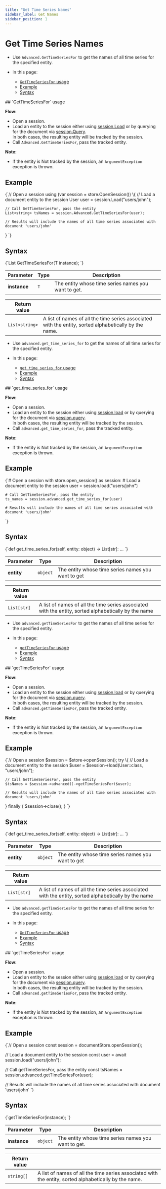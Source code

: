 ---
title: "Get Time Series Names"
sidebar_label: Get Names
sidebar_position: 1
---




# Get Time Series Names
<LanguageSwitcher supportedLanguages={supportedLanguages} />
<LanguageContent language="csharp">

<Admonition type="note" title="Note">

* Use `Advanced.GetTimeSeriesFor` to get the names of all time series for the specified entity.

* In this page:   
  * [`GetTimeSeriesFor` usage](../../../../../document-extensions/timeseries/client-api/session/get/get-names#gettimeseriesfor-usage)
  * [Example](../../../../../document-extensions/timeseries/client-api/session/get/get-names#example)  
  * [Syntax](../../../../../document-extensions/timeseries/client-api/session/get/get-names#syntax)

</Admonition>
## `GetTimeSeriesFor` usage

**Flow**:  

* Open a session.
* Load an entity to the session either using [session.Load](../../../../../client-api/session/loading-entities#load) 
  or by querying for the document via [session.Query](../../../../../client-api/session/querying/how-to-query).  
  In both cases, the resulting entity will be tracked by the session.
* Call `Advanced.GetTimeSeriesFor`, pass the tracked entity.

**Note**:  

* If the entity is Not tracked by the session, an `ArgumentException` exception is thrown.



## Example

<TabItem value="something" label="timeseries_region_Retrieve-TimeSeries-Names">
<CodeBlock language="csharp">
{`// Open a session
using (var session = store.OpenSession())
\{
    // Load a document entity to the session
    User user = session.Load<User>("users/john");
    
    // Call GetTimeSeriesFor, pass the entity
    List<string> tsNames = session.Advanced.GetTimeSeriesFor(user);
    
    // Results will include the names of all time series associated with document 'users/john'
\}
`}
</CodeBlock>
</TabItem>  



## Syntax

<TabItem value="something" label="json">
<CodeBlock language="json">
{`List<string> GetTimeSeriesFor<T>(T instance);
`}
</CodeBlock>
</TabItem>
 
| Parameter    | Type  | Description                                         |
|--------------|-------|-----------------------------------------------------|
| **instance** | `T`   | The entity whose time series names you want to get. |

| Return value   |                                                                                                       |
|----------------|-------------------------------------------------------------------------------------------------------|
| `List<string>` | A list of names of all the time series associated with the entity, sorted alphabetically by the name. |




</LanguageContent>
<LanguageContent language="python">

<Admonition type="note" title="Note">

* Use `advanced.get_time_series_for` to get the names of all time series for the specified entity.

* In this page:   
  * [`get_time_series_for` usage](../../../../../document-extensions/timeseries/client-api/session/get/get-names#get_time_series_for-usage)
  * [Example](../../../../../document-extensions/timeseries/client-api/session/get/get-names#example)  
  * [Syntax](../../../../../document-extensions/timeseries/client-api/session/get/get-names#syntax)

</Admonition>
## `get_time_series_for` usage

**Flow**:  

* Open a session.
* Load an entity to the session either using [session.load](../../../../../client-api/session/loading-entities#load) 
  or by querying for the document via [session.query](../../../../../client-api/session/querying/how-to-query).  
  In both cases, the resulting entity will be tracked by the session.
* Call `advanced.get_time_series_for`, pass the tracked entity.

**Note**:  

* If the entity is Not tracked by the session, an `ArgumentException` exception is thrown.



## Example

<TabItem value="something-something" label="timeseries_region_Retrieve-TimeSeries-Names">
<CodeBlock language="python">
{`# Open a session
with store.open_session() as session:
    # Load a document entity to the session
    user = session.load("users/john")

    # Call GetTimeSeriesFor, pass the entity
    ts_names = session.advanced.get_time_series_for(user)

    # Results will include the names of all time series associated with document 'users/john'
`}
</CodeBlock>
</TabItem>  



## Syntax

<TabItem value="something" label="python">
<CodeBlock language="python">
{`def get_time_series_for(self, entity: object) -> List[str]:
    ...
`}
</CodeBlock>
</TabItem>
 
| Parameter    | Type  | Description                                         |
|--------------|-------|-----------------------------------------------------|
| **entity** | `object` | The entity whose time series names you want to get |

| Return value   |                                                                                                   |
|----------------|---------------------------------------------------------------------------------------------------|
| `List[str]` | A list of names of all the time series associated with the entity, sorted alphabetically by the name |




</LanguageContent>
<LanguageContent language="php">

<Admonition type="note" title="Note">

* Use `advanced.getTimeSeriesFor` to get the names of all time series for the specified entity.

* In this page:   
  * [`getTimeSeriesFor` usage](../../../../../document-extensions/timeseries/client-api/session/get/get-names#gettimeseriesfor-usage)
  * [Example](../../../../../document-extensions/timeseries/client-api/session/get/get-names#example)  
  * [Syntax](../../../../../document-extensions/timeseries/client-api/session/get/get-names#syntax)

</Admonition>
## `getTimeSeriesFor` usage

**Flow**:  

* Open a session.
* Load an entity to the session either using [session.load](../../../../../client-api/session/loading-entities#load) 
  or by querying for the document via [session.query](../../../../../client-api/session/querying/how-to-query).  
  In both cases, the resulting entity will be tracked by the session.
* Call `advanced.getTimeSeriesFor`, pass the tracked entity.

**Note**:  

* If the entity is Not tracked by the session, an `ArgumentException` exception is thrown.



## Example

<TabItem value="something-something" label="timeseries_region_Retrieve-TimeSeries-Names">
<CodeBlock language="php">
{`// Open a session
$session = $store->openSession();
try \{
    // Load a document entity to the session
    $user = $session->load(User::class, "users/john");

    // Call GetTimeSeriesFor, pass the entity
    $tsNames = $session->advanced()->getTimeSeriesFor($user);

    // Results will include the names of all time series associated with document 'users/john'
\} finally \{
    $session->close();
\}
`}
</CodeBlock>
</TabItem>  



## Syntax

<TabItem value="something" label="php">
<CodeBlock language="php">
{`def get_time_series_for(self, entity: object) -> List[str]:
    ...
`}
</CodeBlock>
</TabItem>
 
| Parameter    | Type  | Description                                         |
|--------------|-------|-----------------------------------------------------|
| **entity** | `object` | The entity whose time series names you want to get |

| Return value   |                                                                                                   |
|----------------|---------------------------------------------------------------------------------------------------|
| `List[str]` | A list of names of all the time series associated with the entity, sorted alphabetically by the name |




</LanguageContent>
<LanguageContent language="nodejs">

<Admonition type="note" title="Note">

* Use `advanced.getTimeSeriesFor` to get the names of all time series for the specified entity.

* In this page:   
  * [`GetTimeSeriesFor` usage](../../../../../document-extensions/timeseries/client-api/session/get/get-names#gettimeseriesfor-usage)
  * [Example](../../../../../document-extensions/timeseries/client-api/session/get/get-names#example)  
  * [Syntax](../../../../../document-extensions/timeseries/client-api/session/get/get-names#syntax)

</Admonition>
## `getTimeSeriesFor` usage

**Flow**:  

* Open a session.
* Load an entity to the session either using [session.load](../../../../../client-api/session/loading-entities#load) 
  or by querying for the document via [session.query](../../../../../client-api/session/querying/how-to-query).  
  In both cases, the resulting entity will be tracked by the session.
* Call `advanced.getTimeSeriesFor`, pass the tracked entity.

**Note**:  

* If the entity is Not tracked by the session, an `ArgumentException` exception is thrown.



## Example

<TabItem value="something-something" label="get_names">
<CodeBlock language="nodejs">
{`// Open a session
const session = documentStore.openSession();

// Load a document entity to the session
const user = await session.load("users/john");

// Call getTimeSeriesFor, pass the entity
const tsNames = session.advanced.getTimeSeriesFor(user);

// Results will include the names of all time series associated with document 'users/john'
`}
</CodeBlock>
</TabItem>



## Syntax

<TabItem value="something-something" label="syntax">
<CodeBlock language="nodejs">
{`getTimeSeriesFor(instance);
`}
</CodeBlock>
</TabItem>

| Parameter    | Type     | Description                                         |
|--------------|----------|-----------------------------------------------------|
| **instance** | `object` | The entity whose time series names you want to get. |

| Return value |                                                                                                       |
|--------------|-------------------------------------------------------------------------------------------------------|
| `string[]`   | A list of names of all the time series associated with the entity, sorted alphabetically by the name. |




</LanguageContent>
